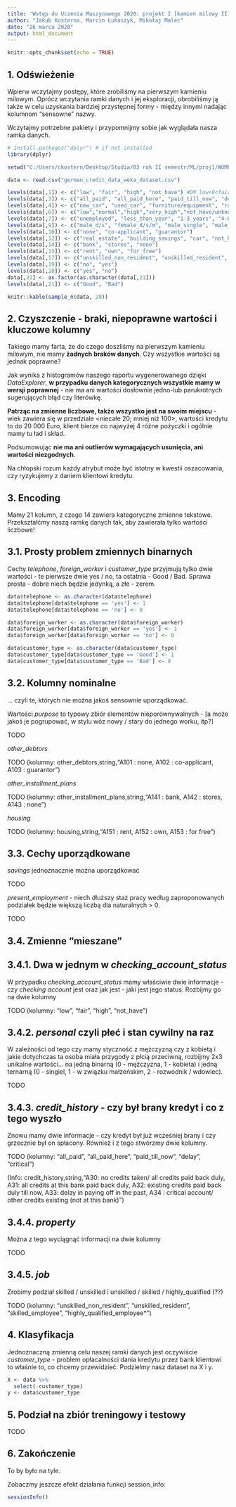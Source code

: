 ---
title: 'Wstęp do Uczenia Maszynowego 2020: projekt I [kamień milowy II]'
author: "Jakub Kosterna, Marcin Łukaszyk, Mikołaj Malec"
date: "26 marca 2020"
output: html_document
---

```{r setup, include=FALSE}
knitr::opts_chunk$set(echo = TRUE)
```

\tableofcontents

## 1. Odświeżenie

Wpierw wczytajmy postępy, które zrobiliśmy na pierwszym kamieniu milowym. Oprócz wczytania ramki danych i jej eksploracji, obrobiliśmy ją także w celu uzyskania bardziej przystępnej formy - między innymi nadając kolumnom "sensowne" nazwy.

Wczytajmy potrzebne pakiety i przypomnijmy sobie jak wyglądała nasza ramka danych.

```{r pakiety, message = FALSE, warning = FALSE}
# install.packages("dplyr") # if not installed
library(dplyr)
```

```{r wczytajWyczysc, echo = FALSE}
setwd("C:/Users/ckostern/Desktop/Studia/03 rok II semestr/ML/proj1/WUMPROJ1-master")

data <- read.csv("german_credit_data_weka_dataset.csv")

levels(data[,1]) <- c("low", "fair", "high", "not_have") #DM low<0<fair<200<high
levels(data[,3]) <- c("all_paid", "all_paid_here", "paid_till_now", "delay", "critical")
levels(data[,4]) <- c("new_car", "used_car", "furniture/equipment", "radio/television", "domestic", "repairs", "education", "retraining", "business", "other") #note: 0 for vacation
levels(data[,6]) <- c("low","normal","high","very_high","not_have/unknown") #DM low<100<normal<500<high<1000<very_high
levels(data[,7]) <- c("unemployed", "less_than_year", "1-3_years", "4-6_yeras","7+_years")
levels(data[,9]) <- c("male_d/s", "female_d/s/m", "male_single", "male_m/w") #d = divorsed, s = seperated, m = married, w = widowed ,#note: 0 female single
levels(data[,10]) <- c("none", "co-applicant", "guarantor")
levels(data[,12]) <- c("real_estate", "building_savings", "car", "not_have/unknown")
levels(data[,14]) <- c("bank", "stores", "none")
levels(data[,15]) <- c("rent", "own", "for_free")
levels(data[,17]) <- c("unskilled_non_resident", "unskilled_resident", "skilled_employee", "highly_qualified_employee*") # also management, self-employed, officer
levels(data[,19]) <- c("no", "yes")
levels(data[,20]) <- c("yes", "no")
data[,21] <- as.factor(as.character(data[,21]))
levels(data[,21]) <- c("Good", "Bad")
```

```{r oglad}
knitr::kable(sample_n(data, 20))
```

## 2. Czyszczenie - braki, niepoprawne wartości i kluczowe kolumny

Takiego mamy farta, że do czego doszliśmy na pierwszym kamieniu milowym, nie mamy **żadnych braków danych**. Czy wszystkie wartości są jednak poprawne?

Jak wynika z histogramów naszego raportu wygenerowanego dzięki *DataExplorer*, **w przypadku danych kategorycznych wszystkie mamy w wersji poprawnej** - nie ma ani wartości dosłownie jedno-lub parukrotnych sugerujących błąd czy literówkę.

**Patrząc na zmienne liczbowe, także wszystko jest na swoim miejscu** - wiek zawiera się w przedziale <niecałe 20; mniej niż 100>, wartości kredytu to do 20 000 Euro, klient bierze co najwyżej 4 różne pożyczki i ogólnie mamy tu ład i skład.

Podsumowując **nie ma ani outlierów wymagających usunięcia, ani wartości niezgodnych**.

Na chłopski rozum każdy atrybut może być istotny w kwestii oszacowania, czy ryzykujemy z daniem klientowi kredytu.

## 3. Encoding

Mamy 21 kolumn, z czego 14 zawiera kategoryczne zmienne tekstowe. Przekształćmy naszą ramkę danych tak, aby zawierała tylko wartości liczbowe!

## 3.1. Prosty problem zmiennych binarnych

Cechy *telephone*, *foreign_worker* i *customer_type* przyjmują tylko dwie wartości - te pierwsze dwie yes / no, ta ostatnia - Good / Bad. Sprawa prosta - dobre niech będzie jedynką, a złe - zerem.

```{r encoding1}
data$telephone <- as.character(data$telephone)
data$telephone[data$telephone == 'yes'] <- 1
data$telephone[data$telephone == 'no'] <- 0

data$foreign_worker <- as.character(data$foreign_worker)
data$foreign_worker[data$foreign_worker == 'yes'] <- 1
data$foreign_worker[data$foreign_worker == 'no'] <- 0

data$customer_type <- as.character(data$customer_type)
data$customer_type[data$customer_type == 'Good'] <- 1
data$customer_type[data$customer_type == 'Bad'] <- 0
```

## 3.2. Kolumny nominalne

... czyli te, których nie można jakoś sensownie uporządkować.

Wartości *purpose* to typowy zbiór elementów nieporównywalnych - [a może jakoś je pogrupować, w stylu wóz nowy / stary do jednego worku, itp?]

TODO


*other_debtors*

TODO (kolumny: other_debtors,string,"A101 : none, A102 : co-applicant, A103 : guarantor")


*other_installment_plans*

TODO (kolumny: other_installment_plans,string,"A141 : bank, A142 : stores, A143 : none")


*housing*

TODO (kolumny: housing,string,"A151 : rent, A152 : own, A153 : for free")


## 3.3. Cechy uporządkowane

*savings* jednoznacznie można uporządkować

TODO


*present_employment* - niech dłuższy staż pracy według zaproponowanych podziałek będzie większą liczbą dla naturalnych > 0.

TODO


## 3.4. Zmienne "mieszane"

## 3.4.1. Dwa w jednym w *checking_account_status*

W przypadku *checking_account_status* mamy właściwie dwie informacje - czy *checking account* jest oraz jak jest - jaki jest jego status. Rozbijmy go na dwie kolumny

TODO (kolumny: "low", "fair", "high", "not_have")

## 3.4.2. *personal* czyli płeć i stan cywilny na raz

W zależności od tego czy mamy styczność z mężczyzną czy z kobietą i jakie dotychczas ta osoba miała przygody z płcią przeciwną, rozbijmy 2x3 unikalne wartości... na jedną binarną (0 - mężczyzna, 1 - kobieta) i jedną ternarną (0 - singiel, 1 - w związku małżeńskim, 2 - rozwodnik / wdowiec).

TODO

## 3.4.3. *credit_history* - czy był brany kredyt i co z tego wyszło

Znowu mamy dwie informacje - czy kredyt był już wcześniej brany i czy grzecznie był on spłacony. Również i z tego stwórzmy dwie kolumny.

TODO (kolumny: "all_paid", "all_paid_here", "paid_till_now", "delay", "critical")

(Info: credit_history,string,"A30: no credits taken/ all credits paid back duly, A31: all credits at this bank paid back duly, A32: existing credits paid back duly till now, A33: delay in paying off in the past, A34 : critical account/ other credits existing (not at this bank)")

## 3.4.4. *property*

Można z tego wyciągnąć informacji na dwie kolumny

TODO

## 3.4.5. *job*

Zrobimy podział skilled / unskilled i unskilled / skilled / highly_qualified (??)

TODO (kolumny: "unskilled_non_resident", "unskilled_resident", "skilled_employee", "highly_qualified_employee*")

## 4. Klasyfikacja

Jednoznaczną zmienną celu naszej ramki danych jest oczywiście *customer_type* - problem opłacalności dania kredytu przez bank klientowi to właśnie to, co chcemy przewidzieć. Podzielmy nasz dataset na X i y.

```{r podzialXy}
X <- data %>%
  select(-customer_type)
y <- data$customer_type
```

## 5. Podział na zbiór treningowy i testowy

TODO

## 6. Zakończenie

To by było na tyle.

Zobaczmy jeszcze efekt działania funkcji session_info:

```{r session_info}
sessionInfo()
```